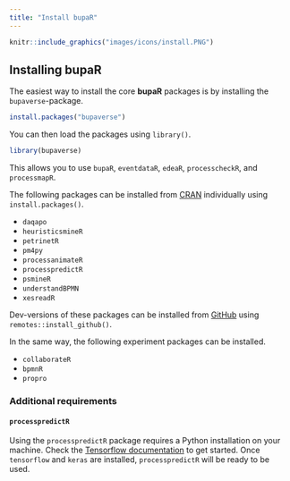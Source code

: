 ```yaml
---
title: "Install bupaR"
---
```




```r
knitr::include_graphics("images/icons/install.PNG")
```

## Installing bupaR

The easiest way to install the core **bupaR** packages is by installing the `bupaverse`-package. 

```r
install.packages("bupaverse")
```

You can then load the packages using `library()`. 

```r
library(bupaverse)
```

This allows you to use `bupaR`, `eventdataR`, `edeaR`, `processcheckR`, and `processmapR`. 

The following packages can be installed from [CRAN](https://cran.r-project.org/) individually using `install.packages()`.

* `daqapo`
* `heuristicsmineR`
* `petrinetR`
* `pm4py`
* `processanimateR`
* `processpredictR`
* `psmineR`
* `understandBPMN`
* `xesreadR`

Dev-versions of these packages can be installed from [GitHub](https://github.com/bupaverse) using `remotes::install_github()`.

In the same way, the following experiment packages can be installed.  

* `collaborateR`
* `bpmnR`
* `propro`

### Additional requirements

#### `processpredictR`

Using the `processpredictR` package requires a Python installation on your machine. Check the [Tensorflow documentation](https://tensorflow.rstudio.com/install/) to get started. Once `tensorflow` and `keras` are installed, `processpredictR` will be ready to be used. 




